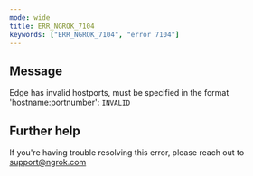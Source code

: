 ```yaml
---
mode: wide
title: ERR_NGROK_7104
keywords: ["ERR_NGROK_7104", "error 7104"]
---
```


## Message

Edge has invalid hostports, must be specified in the format 'hostname:portnumber': `INVALID`

## Further help

If you're having trouble resolving this error, please reach out to [support@ngrok.com](mailto:support@ngrok.com?subject=Help%20with%20ERR_NGROK_7104)
